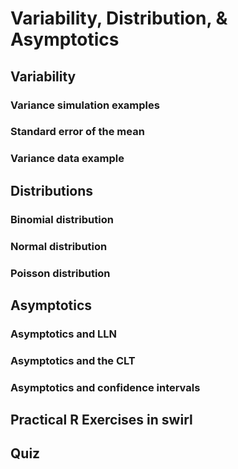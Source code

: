# Variability, Distribution, & Asymptotics

## Variability

### Variance simulation examples

### Standard error of the mean

### Variance data example

## Distributions

### Binomial distribution

### Normal distribution

### Poisson distribution

## Asymptotics

### Asymptotics and LLN


### Asymptotics and the CLT


### Asymptotics and confidence intervals

## Practical R Exercises in swirl

## Quiz